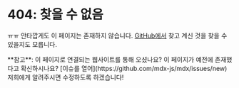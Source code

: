 

# 404: 찾을 수 없음

ㅠㅠ
안타깝게도 이 페이지는 존재하지 않습니다.
[GitHub에서][search] 찾고 계신 것을 찾을 수 있을지도 모릅니다.

<Note type="info">
  **참고**: 이 페이지로 연결되는 웹사이트를 통해 오셨나요?
  이 페이지가 예전에 존재했다고 확신하시나요?
  [이슈를 열어](https://github.com/mdx-js/mdx/issues/new) 저희에게 알려주시면
  수정하도록 하겠습니다!
</Note>

[search]: https://github.com/mdx-js/mdx/search
